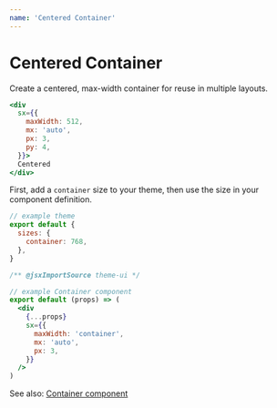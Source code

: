 ```yaml
---
name: 'Centered Container'
---
```


# Centered Container

Create a centered, max-width container for reuse in multiple layouts.

```jsx live
<div
  sx={{
    maxWidth: 512,
    mx: 'auto',
    px: 3,
    py: 4,
  }}>
  Centered
</div>
```

First, add a `container` size to your theme,
then use the size in your component definition.

```js
// example theme
export default {
  sizes: {
    container: 768,
  },
}
```

```jsx
/** @jsxImportSource theme-ui */

// example Container component
export default (props) => (
  <div
    {...props}
    sx={{
      maxWidth: 'container',
      mx: 'auto',
      px: 3,
    }}
  />
)
```

See also: [Container component](/components/container)
